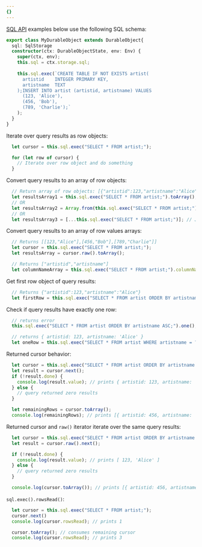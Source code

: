 ```yaml
---
{}
---
```



[SQL API](/durable-objects/api/storage-api/#sqlexec) examples below use the following SQL schema:

```ts
export class MyDurableObject extends DurableObject{
  sql: SqlStorage
  constructor(ctx: DurableObjectState, env: Env) {
    super(ctx, env);
    this.sql = ctx.storage.sql;
    
    this.sql.exec(`CREATE TABLE IF NOT EXISTS artist( 
      artistid    INTEGER PRIMARY KEY, 
      artistname  TEXT
    );INSERT INTO artist (artistid, artistname) VALUES 
      (123, 'Alice'),
      (456, 'Bob'),
      (789, 'Charlie');`
    );
  }
}
```

Iterate over query results as row objects:
```ts
  let cursor = this.sql.exec("SELECT * FROM artist;");

  for (let row of cursor) {
    // Iterate over row object and do something
  }
```

Convert query results to an array of row objects:
```ts
  // Return array of row objects: [{"artistid":123,"artistname":"Alice"},{"artistid":456,"artistname":"Bob"},{"artistid":789,"artistname":"Charlie"}]
  let resultsArray1 = this.sql.exec("SELECT * FROM artist;").toArray();
  // OR
  let resultsArray2 = Array.from(this.sql.exec("SELECT * FROM artist;"));
  // OR
  let resultsArray3 = [...this.sql.exec("SELECT * FROM artist;")]; // JavaScript spread syntax
```

Convert query results to an array of row values arrays:
```ts
  // Returns [[123,"Alice"],[456,"Bob"],[789,"Charlie"]]
  let cursor = this.sql.exec("SELECT * FROM artist;");
  let resultsArray = cursor.raw().toArray();

  // Returns ["artistid","artistname"]
  let columnNameArray = this.sql.exec("SELECT * FROM artist;").columnNames.toArray();
```

Get first row object of query results:
```ts
  // Returns {"artistid":123,"artistname":"Alice"}
  let firstRow = this.sql.exec("SELECT * FROM artist ORDER BY artistname DESC;").toArray()[0];
```

Check if query results have exactly one row:
```ts
  // returns error
  this.sql.exec("SELECT * FROM artist ORDER BY artistname ASC;").one();

  // returns { artistid: 123, artistname: 'Alice' }
  let oneRow = this.sql.exec("SELECT * FROM artist WHERE artistname = ?;", "Alice").one()
```

Returned cursor behavior:
```ts
  let cursor = this.sql.exec("SELECT * FROM artist ORDER BY artistname ASC;");
  let result = cursor.next();
  if (!result.done) {
    console.log(result.value); // prints { artistid: 123, artistname: 'Alice' }
  } else {
    // query returned zero results
  }

  let remainingRows = cursor.toArray();
  console.log(remainingRows); // prints [{ artistid: 456, artistname: 'Bob' },{ artistid: 789, artistname: 'Charlie' }]
```

Returned cursor and `raw()` iterator iterate over the same query results:
```ts
  let cursor = this.sql.exec("SELECT * FROM artist ORDER BY artistname ASC;");
  let result = cursor.raw().next();

  if (!result.done) {
    console.log(result.value); // prints [ 123, 'Alice' ]
  } else {
    // query returned zero results
  }

  console.log(cursor.toArray()); // prints [{ artistid: 456, artistname: 'Bob' },{ artistid: 789, artistname: 'Charlie' }]
```

`sql.exec().rowsRead()`:
```ts
  let cursor = this.sql.exec("SELECT * FROM artist;");
  cursor.next()
  console.log(cursor.rowsRead); // prints 1

  cursor.toArray(); // consumes remaining cursor
  console.log(cursor.rowsRead); // prints 3
```

